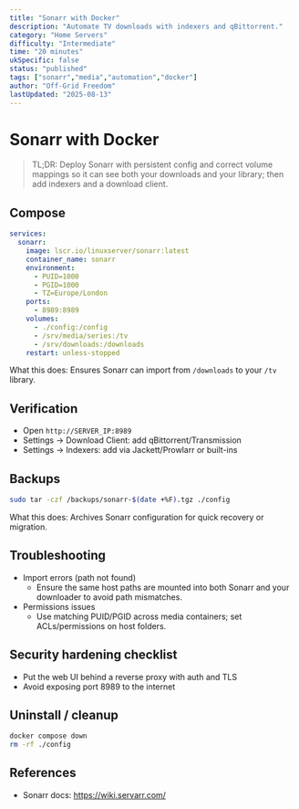 ```yaml
---
title: "Sonarr with Docker"
description: "Automate TV downloads with indexers and qBittorrent."
category: "Home Servers"
difficulty: "Intermediate"
time: "20 minutes"
ukSpecific: false
status: "published"
tags: ["sonarr","media","automation","docker"]
author: "Off-Grid Freedom"
lastUpdated: "2025-08-13"
---
```


# Sonarr with Docker

> TL;DR: Deploy Sonarr with persistent config and correct volume mappings so it can see both your downloads and your library; then add indexers and a download client.

## Compose

```yaml
services:
  sonarr:
    image: lscr.io/linuxserver/sonarr:latest
    container_name: sonarr
    environment:
      - PUID=1000
      - PGID=1000
      - TZ=Europe/London
    ports:
      - 8989:8989
    volumes:
      - ./config:/config
      - /srv/media/series:/tv
      - /srv/downloads:/downloads
    restart: unless-stopped
```

What this does: Ensures Sonarr can import from `/downloads` to your `/tv` library.

## Verification
- Open `http://SERVER_IP:8989`
- Settings → Download Client: add qBittorrent/Transmission
- Settings → Indexers: add via Jackett/Prowlarr or built-ins

## Backups
```bash
sudo tar -czf /backups/sonarr-$(date +%F).tgz ./config
```
What this does: Archives Sonarr configuration for quick recovery or migration.

## Troubleshooting
- Import errors (path not found)
  - Ensure the same host paths are mounted into both Sonarr and your downloader to avoid path mismatches.
- Permissions issues
  - Use matching PUID/PGID across media containers; set ACLs/permissions on host folders.

## Security hardening checklist
- Put the web UI behind a reverse proxy with auth and TLS
- Avoid exposing port 8989 to the internet

## Uninstall / cleanup
```bash
docker compose down
rm -rf ./config
```

## References
- Sonarr docs: https://wiki.servarr.com/
